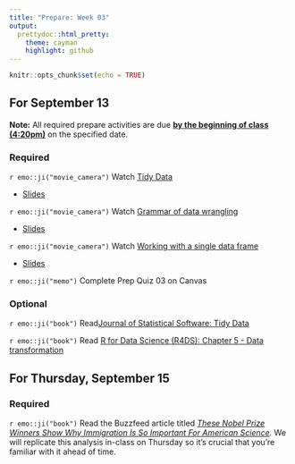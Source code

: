 ```yaml
---
title: "Prepare: Week 03"
output: 
  prettydoc::html_pretty:
    theme: cayman
    highlight: github
---
```


```r
knitr::opts_chunk$set(echo = TRUE)
```


## For September 13

**Note:** All required prepare activities are due **<u>by the beginning of class (4:20pm)</u>** on the specified date.

### Required 

`r emo::ji("movie_camera")` Watch [Tidy Data](https://youtu.be/Ux85eR3h9hw)

- [Slides](https://kgfitzgerald.github.io/APU_MATH_250/slides/07-tidy-data.html)

`r emo::ji("movie_camera")` Watch [Grammar of data wrangling](https://youtu.be/ZCaYBES_VEk)

- [Slides](https://kgfitzgerald.github.io/APU_MATH_250/slides/08-grammar-wrangle.html)

`r emo::ji("movie_camera")` Watch [Working with a single data frame](https://youtu.be/EjBTGdiVxvA)

- [Slides](https://kgfitzgerald.github.io/APU_MATH_250/slides/09-single-df.html)

`r emo::ji("memo")` Complete Prep Quiz 03 on Canvas

### Optional 

`r emo::ji("book")` Read[Journal of Statistical Software: Tidy Data](https://www.jstatsoft.org/article/view/v059i10)

`r emo::ji("book")` Read [R for Data Science (R4DS): Chapter 5 - Data transformation](https://r4ds.had.co.nz/transform.html)

## For Thursday, September 15

### Required

`r emo::ji("book")` Read the Buzzfeed article titled [*These Nobel Prize Winners Show Why Immigration Is So Important For American Science*](https://www.buzzfeednews.com/article/peteraldhous/immigration-and-science)*.* We will replicate this analysis in-class on Thursday so it's crucial that you're familiar with it ahead of time.
